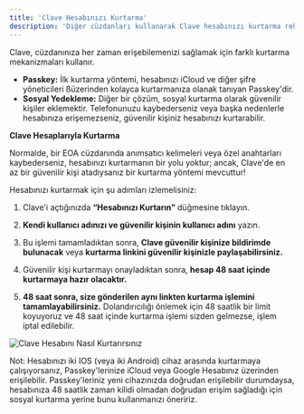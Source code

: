```yaml
---
title: 'Clave Hesabınızı Kurtarma'
description: 'Diğer cüzdanları kullanarak Clave hesabınızı kurtarma rehberi.'
---
```


Clave, cüzdanınıza her zaman erişebilemenizi sağlamak için farklı kurtarma mekanizmaları kullanır.

- **Passkey:** İlk kurtarma yöntemi, hesabınızı iCloud ve diğer şifre yöneticileri ßüzerinden kolayca kurtarmanıza olanak tanıyan Passkey'dir.
- **Sosyal Yedekleme:** Diğer bir çözüm, sosyal kurtarma olarak güvenilir kişiler eklemektir. Telefonunuzu kaybederseniz veya başka nedenlerle hesabınıza erişemezseniz, güvenilir kişiniz hesabınızı kurtarabilir.

**Clave Hesaplarıyla Kurtarma**

Normalde, bir EOA cüzdanında anımsatıcı kelimeleri veya özel anahtarları kaybederseniz, hesabınızı kurtarmanın bir yolu yoktur; ancak, Clave'de en az bir güvenilir kişi atadıysanız bir kurtarma yöntemi mevcuttur!

Hesabınızı kurtarmak için şu adımları izlemelisiniz: 
1. Clave'i açtığınızda **“Hesabınızı Kurtarın”** düğmesine tıklayın. 
2. **Kendi kullanıcı adınızı ve güvenilir kişinin kullanıcı adını** yazın. 
3. Bu işlemi tamamladıktan sonra, **Clave güvenilir kişinize bildirimde bulunacak** veya **kurtarma linkini güvenilir kişinizle paylaşabilirsiniz.** 

4. Güvenilir kişi kurtarmayı onayladıktan sonra, **hesap 48 saat içinde kurtarmaya hazır olacaktır.** 
5. **48 saat sonra, size gönderilen aynı linkten kurtarma işlemini tamamlayabilirsiniz.** Dolandırıcılığı önlemek için 48 saatlik bir limit koyuyoruz ve 48 saat içinde kurtarma işlemi sizden gelmezse, işlem iptal edilebilir. 

![Clave Hesabını Nasıl Kurtarırsınız](./images/guardians1.png)

Not: Hesabınızı iki IOS (veya iki Android) cihaz arasında kurtarmaya çalışıyorsanız, Passkey'lerinize iCloud veya Google Hesabınız üzerinden erişilebilir. Passkey'leriniz yeni cihazınızda doğrudan erişilebilir durumdaysa, hesabınıza 48 saatlik zaman kilidi olmadan doğrudan erişim sağladığı için sosyal kurtarma yerine bunu kullanmanızı öneririz.